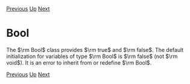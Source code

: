 [[String|Previous]] [[Basic Classes|Up]] [[Main Class|Next]]
= Bool =

The $\rm Bool$ class provides $\rm true$ and $\rm false$. The default initialization for variables of type $\rm Bool$ is $\rm false$ (not $\rm void$). It is an error to inherit from or redefine $\rm Bool$.

[[String|Previous]] [[Basic Classes|Up]] [[Main Class|Next]]
